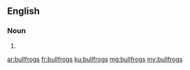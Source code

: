 ==English==

===Noun===
{{head|en}}

# {{plural of|bullfrog}}

[[ar:bullfrogs]]
[[fr:bullfrogs]]
[[ku:bullfrogs]]
[[mg:bullfrogs]]
[[my:bullfrogs]]